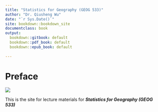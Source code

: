 ```yaml
---
title: "Statistics for Geography (GEOG 533)"
author: "Dr. Qiusheng Wu"
date: "`r Sys.Date()`"
site: bookdown::bookdown_site
documentclass: book
output:
  bookdown::gitbook: default
  bookdown::pdf_book: default
  bookdown::epub_book: default
  
---
```


# Preface {-}

<img src="images/logo.png" />

This is the site for lecture materials for ***Statistics for Geography (GEOG 533)***
